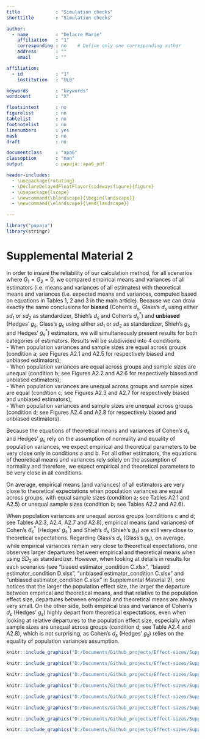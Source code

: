 ```yaml
---
title             : "Simulation checks"
shorttitle        : "Simulation checks"

author: 
  - name          : "Delacre Marie"
    affiliation   : "1"
    corresponding : no    # Define only one corresponding author
    address       : ""
    email         : ""

affiliation:
  - id            : "1"
    institution   : "ULB"

keywords          : "keywords"
wordcount         : "X"

floatsintext      : no
figurelist        : no
tablelist         : no
footnotelist      : no
linenumbers       : yes
mask              : no
draft             : no

documentclass     : "apa6"
classoption       : "man"
output            : papaja::apa6_pdf

header-includes:
  - \usepackage{rotating}
  - \DeclareDelayedFloatFlavor{sidewaysfigure}{figure}     
  - \usepackage{lscape}
  - \newcommand{\blandscape}{\begin{landscape}}
  - \newcommand{\elandscape}{\end{landscape}}

---
```


```r
library("papaja")
library(stringr)
```

# Supplemental Material 2

In order to insure the reliability of our calculation method, for all scenarios where $G_1=G_2=0$, we compared empirical means and variances of all estimators (i.e. means and variances of all estimates) with theoretical means and variances (i.e. expected means and variances, computed based on equations in Tables 1, 2 and 3 in the main article). Because we can draw exactly the same conclusions for **biased** (Cohen's $d_s$, Glass's $d_s$ using either $sd_1$ or $sd_2$ as standardizer, Shieh's $d_s$ and Cohen's $d^*_s$) and **unbiased** (Hedges' $g_s$, Glass's $g_s$ using either $sd_1$ or $sd_2$ as standardizer, Shieh's $g_s$ and Hedges' $g^*_s$) estimators, we will simultaneously present results for both categories of estimators. Results will be subdivided into 4 conditions:  
- When population variances and sample sizes are equal across groups (condition a; see Figures A2.1 and A2.5 for respectively biased and unbiased estimators);      
- When population variances are equal across groups and sample sizes are unequal (condition b; see Figures A2.2 and A2.6 for respectively biased and unbiased estimators);  
- When population variances are unequal across groups and sample sizes are equal (condition c; see Figures A2.3 and A2.7 for respectively biased and unbiased estimators);  
- When population variances and sample sizes are unequal across groups (condition d; see Figures A2.4 and A2.8 for respectively biased and unbiased estimators).  

Because the equations of theoretical means and variances of Cohen's $d_s$ and Hedges' $g_s$ rely on the assumption of normality and equality of population variances, we expect empirical and theoretical parameters to be very close only in conditions a and b. For all other estimators, the equations of theoretical means and variances rely solely on the assumption of normality and therefore, we expect empirical and theoretical parameters to be very close in all conditions.

On average, empirical means (and variances) of all estimators are very close to theoretical expectations when population variances are equal across groups, with equal sample sizes (condition a; see Tables A2.1 and A2.5) or unequal sample sizes (condition b; see Tables A2.2 and A2.6). 

When population variances are unequal across groups (conditions c and d; see Tables A2.3, A2.4, A2.7 and A2.8), empirical means (and variances) of Cohen's $d^*_s$ (Hedges' $g^*_s$) and Shieh's $d_s$ (Shieh's $g_s$) are still very close to theoretical expectations. Regarding Glass's $d_s$ (Glass's $g_s$), on average, while empirical variances remain very close to theoretical expectations, one observes larger departures between empirical and theoretical means when using $SD_2$ as standardizer. However, when looking at details in results for each scenarios (see "biased estimator_condition C.xlsx", "biased estimator_condition D.xlsx", "unbiased estimator_condition C.xlsx" and "unbiased estimator_condition C.xlsx" in Supplemental Material 2), one notices that the larger the population effect size, the larger the departure between empirical and theoretical means, and that relative to the population effect size, departures between empirical and theoretical means are always very small. On the other side, both empirical bias and variance of Cohen's $d_s$ (Hedges' $g_s$) highly depart from theoretical expectations, even when looking at relative departures to the population effect size, especially when sample sizes are unequal across groups (condition d; see Table A2.4 and A2.8), which is not surprising, as Cohen's $d_s$ (Hedges' $g_s$) relies on the equality of population variances assumption.

```r
knitr::include_graphics("D:/Documents/Github_projects/Effect-sizes/Supplemental Material 2/Files/Png tables/Table A2.1.png")
```

```r
knitr::include_graphics("D:/Documents/Github_projects/Effect-sizes/Supplemental Material 2/Files/Png tables/Table A2.2.png")
```

```r
knitr::include_graphics("D:/Documents/Github_projects/Effect-sizes/Supplemental Material 2/Files/Png tables/Table A2.3.png")
```

```r
knitr::include_graphics("D:/Documents/Github_projects/Effect-sizes/Supplemental Material 2/Files/Png tables/Table A2.4.png")
```

```r
knitr::include_graphics("D:/Documents/Github_projects/Effect-sizes/Supplemental Material 2/Files/Png tables/Table A2.5.png")
```

```r
knitr::include_graphics("D:/Documents/Github_projects/Effect-sizes/Supplemental Material 2/Files/Png tables/Table A2.6.png")
```

```r
knitr::include_graphics("D:/Documents/Github_projects/Effect-sizes/Supplemental Material 2/Files/Png tables/Table A2.7.png")
```

```r
knitr::include_graphics("D:/Documents/Github_projects/Effect-sizes/Supplemental Material 2/Files/Png tables/Table A2.8.png")
```
